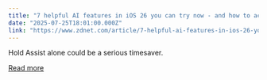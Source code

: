 ```yaml
---
title: "7 helpful AI features in iOS 26 you can try now - and how to access them"
date: "2025-07-25T18:01:00.000Z"
link: "https://www.zdnet.com/article/7-helpful-ai-features-in-ios-26-you-can-try-now-and-how-to-access-them/"
---
```


Hold Assist alone could be a serious timesaver.

[Read more](https://www.zdnet.com/article/7-helpful-ai-features-in-ios-26-you-can-try-now-and-how-to-access-them/)
